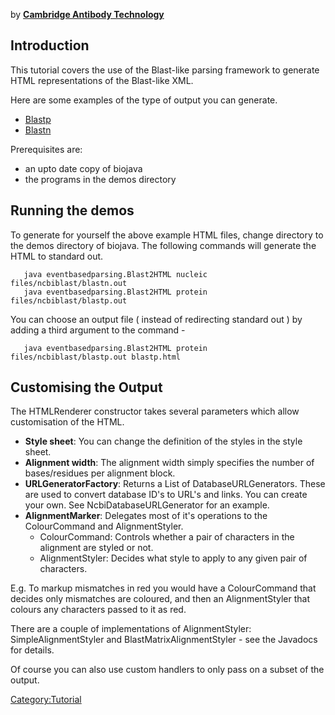 by '''[mailto:bioinformatics@CambridgeAntibody.com Cambridge Antibody Technology]'''

== Introduction ==

This tutorial covers the use of the Blast-like parsing framework to generate HTML representations of the Blast-like XML.

Here are some examples of the type of output you can generate.

* [http://www.biojava.org/tutorials/blastlikeParsingCookBook/blastp.html Blastp]
* [http://www.biojava.org/tutorials/blastlikeParsingCookBook/blastp.html Blastn]

Prerequisites are:

* an upto date copy of biojava 
* the programs in the demos directory 

== Running the demos ==

To generate for yourself the above example HTML files, change directory to the demos directory of biojava. The following commands will generate the HTML to standard out.

<pre>   java eventbasedparsing.Blast2HTML nucleic files/ncbiblast/blastn.out
   java eventbasedparsing.Blast2HTML protein files/ncbiblast/blastp.out</pre>

You can choose an output file ( instead of redirecting standard out ) by adding a third argument to the command - 

<pre>   java eventbasedparsing.Blast2HTML protein files/ncbiblast/blastp.out blastp.html</pre>

== Customising the Output ==

The HTMLRenderer constructor takes several parameters which allow customisation of the HTML. 

* '''Style sheet''': You can change the definition of the styles in the style sheet. 
* '''Alignment width''': The alignment width simply specifies the number of bases/residues per alignment block. 
* '''URLGeneratorFactory''': Returns a List of DatabaseURLGenerators. These are used to convert database ID's to URL's and links. You can create your own. See NcbiDatabaseURLGenerator for an example. 
* '''AlignmentMarker''': Delegates most of it's operations to the ColourCommand and AlignmentStyler.
** ColourCommand: Controls whether a pair of characters in the alignment are styled or not. 
** AlignmentStyler: Decides what style to apply to any given pair of characters. 

E.g. To markup mismatches in red you would have a ColourCommand that decides only mismatches are coloured, and then an AlignmentStyler that colours any characters passed to it as red.

There are a couple of implementations of AlignmentStyler: SimpleAlignmentStyler and BlastMatrixAlignmentStyler - see the Javadocs for details. 

Of course you can also use custom handlers to only pass on a subset of the output. 

{{Tutorial:Footer}}
[[Category:Tutorial]]